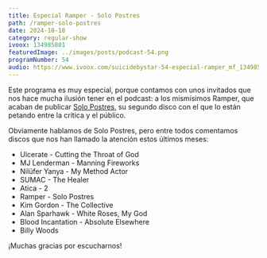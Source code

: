 ```yaml
---
title: Especial Ramper - Solo Postres
path: /ramper-solo-postres
date: 2024-10-18
category: regular-show
ivoox: 134985801
featuredImage: ../images/posts/podcast-54.png
programNumber: 54
audio: https://www.ivoox.com/suicidebystar-54-especial-ramper_mf_134985801_feed_1.mp3
---
```


Este programa es muy especial, porque contamos con unos invitados que nos hace mucha ilusión tener en el podcast: a los mismísimos Ramper, que acaban de publicar [Solo Postres](https://ramper.bandcamp.com/album/solo-postres), su segundo disco con el que lo están petando entre la crítica y el público.

Obviamente hablamos de Solo Postres, pero entre todos comentamos discos que nos han llamado la atención estos últimos meses:

- Ulcerate - Cutting the Throat of God
- MJ Lenderman - Manning Fireworks
- Nilüfer Yanya - My Method Actor
- SUMAC - The Healer
- Atica - 2
- Ramper - Solo Postres
- Kim Gordon - The Collective
- Alan Sparhawk - White Roses, My God
- Blood Incantation - Absolute Elsewhere
- Billy Woods

¡Muchas gracias por escucharnos!
